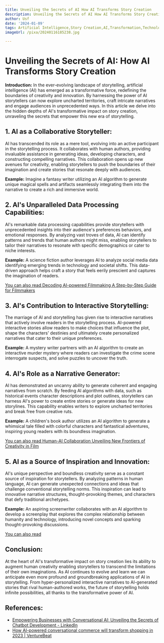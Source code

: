 ```yaml
---
title: Unveiling the Secrets of AI How AI Transforms Story Creation
description: Unveiling the Secrets of AI How AI Transforms Story Creation
author: Usf
date: '2024-01-09'
tags: Artificial Intelligence,Story Creation,AI,Transformation,Technology,Writing,Creativity,Narrative,Innovation
imageUrl: /pixa/20240116185238.jpg

---
```

# Unveiling the Secrets of AI: How AI Transforms Story Creation

**Introduction:**
In the ever-evolving landscape of storytelling, artificial intelligence (AI) has emerged  as a transformative force, redefining the boundaries of creativity and innovation. By harnessing the power of AI storytellers can now explore uncharted territories, craft intricate narratives and engage audiences  in unprecedented ways. In this article  we delve  into the hidden depths of AI's transformative impact on story creation, unraveling the secrets that  empower this new era  of storytelling.

## 1. AI as a Collaborative Storyteller:

AI has transcended its role as a mere tool, evolving into an active participant in the storytelling process. It collaborates with human authors, providing invaluable assistance in generating  ideas,  developing characters,  and constructing compelling narratives. This collaboration opens up new avenues for creativity,  enabling  storytellers  to push the boundaries of their imagination and create stories that resonate deeply with audiences.

**Example:**
Imagine a fantasy writer utilizing an  AI algorithm to generate unique magical spells and artifacts seamlessly integrating them  into the narrative to create a rich and immersive world.

## 2. AI's Unparalleled Data Processing Capabilities:

AI's remarkable  data processing capabilities provide storytellers with unprecedented  insights into their audience's preferences behaviors, and emotional responses. By analyzing vast troves of data, AI can identify patterns and  trends that human authors might miss,  enabling storytellers to tailor their narratives to resonate with  specific demographics or cater to niche interests.

**Example:**
A science fiction author leverages AI to analyze social media data identifying emerging trends in technology and societal shifts. This data-driven approach helps craft a story that feels eerily  prescient and captures  the  imagination of readers.

[You can also read Decoding AI-powered Filmmaking A Step-by-Step Guide for  Filmmakers](Decoding%20AI-powered%20Filmmaking%20A%20Step-by-Step%20Guide%20for%20Filmmakers)


## 3. AI's Contribution  to Interactive Storytelling:

The marriage of AI and storytelling has  given rise to interactive narratives that actively involve readers in the storytelling process. AI-powered interactive stories allow readers to make  choices  that influence the plot, shape the characters'  destinies and  ultimately create  personalized narratives that cater to their unique preferences.

**Example:**
A mystery writer partners with an AI algorithm to  create an interactive murder mystery where readers can investigate the crime scene interrogate suspects,  and  solve puzzles to uncover the truth.

## 4.  AI's  Role as a Narrative Generator:

AI has demonstrated an uncanny  ability to generate coherent and engaging narratives from scratch. By feeding AI algorithms with data, such as historical events character descriptions and plot outlines, storytellers can harness AI's power  to create  entire stories or generate ideas  for new storylines. This capability enables writers to explore uncharted territories and break free from creative ruts.

**Example:**
A children's book author  utilizes an AI algorithm to generate a whimsical tale filled with colorful characters  and fantastical adventures, inspiring young  readers with its boundless imagination.

[You can  also read Human-AI Collaboration Unveiling  New Frontiers of Creativity in Film](Human-AI%20Collaboration%20Unveiling%20New%20Frontiers%20of%20Creativity%20in%20Film)


## 5. AI as a Source of Inspiration and Innovation:

AI's unique perspective and boundless creativity serve as  a constant source of inspiration for storytellers. By analyzing patterns in human  language, AI can  generate unexpected connections and ideas that challenge  conventional storytelling norms.  This inspiration can lead to innovative narrative structures, thought-provoking  themes, and characters that defy traditional archetypes.

**Example:**
An aspiring screenwriter collaborates with an AI algorithm to  develop a screenplay that explores the complex relationship between humanity and technology, introducing novel concepts and sparking thought-provoking discussions.

[You can also read ]()


##  Conclusion:
At  the heart of AI's transformative impact on story creation  lies its ability to augment human creativity enabling storytellers to transcend the limitations of their own imaginations. As AI continues  to evolve and learn we can anticipate even more profound and groundbreaking  applications  of AI in storytelling. From hyper-personalized  interactive narratives  to AI-generated stories that rival human-authored works, the future of storytelling holds infinite  possibilities, all thanks to the transformative power of  AI.

## References:
- [Empowering Businesses with Conversational AI: Unveiling the Secrets of Chatbot Development - LinkedIn](https://www.linkedin.com/pulse/empowering-businesses-conversational-ai-unveiling-secrets-hrwwf?trk=article-ssr-frontend-pulse_more-articles_related-content-card)
- [How AI-powered conversational commerce will transform shopping in 2023 | VentureBeat](https://venturebeat.com/ai/how-ai-powered-conversational-commerce-transform-shopping-2023/)
